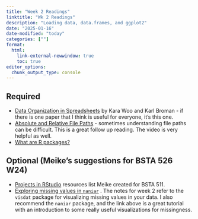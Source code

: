 ```yaml
---
title: "Week 2 Readings"
linktitle: "Wk 2 Readings"
description: "Loading data, data.frames, and ggplot2"
date: "2025-01-16"
date-modified: "today"
categories: [""]
format: 
  html:
    link-external-newwindow: true
    toc: true
editor_options: 
  chunk_output_type: console
---
```



## Required

- [Data Organization in Spreadsheets](https://www.tandfonline.com/doi/full/10.1080/00031305.2017.1375989) by Kara Woo and Karl Broman - if there is one paper that I think is useful for everyone, it's this one.
- [Absolute and Relative File Paths](https://ubc-dsci.github.io/introduction-to-datascience/reading.html#absolute-and-relative-file-paths) - sometimes understanding file paths can be difficult. This is a great follow up reading. The video is very helpful as well. 
- [What are R packages?](https://moderndive.com/1-getting-started.html#packages)

## Optional (Meike's suggestions for BSTA 526 W24)

- [Projects in RStudio](https://niederhausen.github.io/BSTA_511_F23/resources/Projects_in_R.html) resources list Meike created for BSTA 511. 
- [Exploring missing values in `naniar`](https://allisonhorst.shinyapps.io/missingexplorer/#section-introduction) . The notes for week 2 refer to the `visdat` package for visualizing missing values in your data. I also recommend the `naniar` package, and the link above is a great tutorial with an introduction to some really useful visualizations for missingness. 


